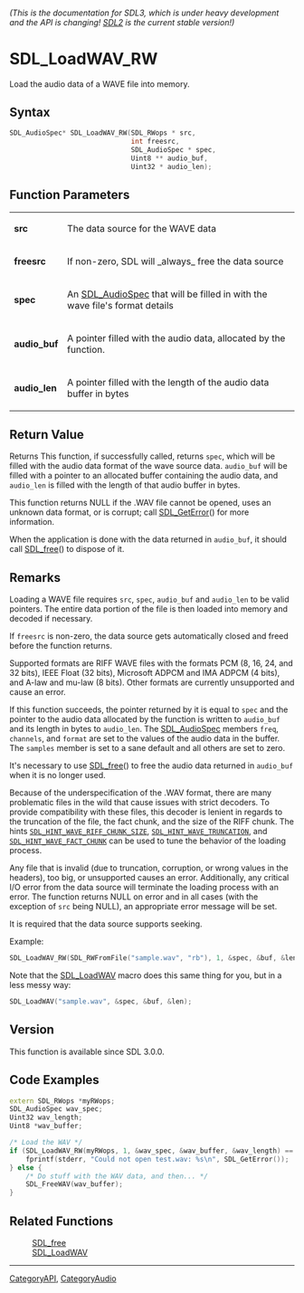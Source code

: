 ====== (This is the documentation for SDL3, which is under heavy development and the API is changing! [https://wiki.libsdl.org/SDL2/ SDL2] is the current stable version!) ======
= SDL_LoadWAV_RW =

Load the audio data of a WAVE file into memory.

== Syntax ==

<syntaxhighlight lang='c'>
SDL_AudioSpec* SDL_LoadWAV_RW(SDL_RWops * src,
                              int freesrc,
                              SDL_AudioSpec * spec,
                              Uint8 ** audio_buf,
                              Uint32 * audio_len);
</syntaxhighlight>

== Function Parameters ==

{|
|'''src'''
|The data source for the WAVE data
|-
|'''freesrc'''
|If non-zero, SDL will _always_ free the data source
|-
|'''spec'''
|An [[SDL_AudioSpec]] that will be filled in with the wave file's format details
|-
|'''audio_buf'''
|A pointer filled with the audio data, allocated by the function.
|-
|'''audio_len'''
|A pointer filled with the length of the audio data buffer in bytes
|}

== Return Value ==

Returns This function, if successfully called, returns <code>spec</code>,
which will be filled with the audio data format of the wave source data.
<code>audio_buf</code> will be filled with a pointer to an allocated buffer
containing the audio data, and <code>audio_len</code> is filled with the
length of that audio buffer in bytes.

This function returns NULL if the .WAV file cannot be opened, uses an
unknown data format, or is corrupt; call [[SDL_GetError]]() for more
information.

When the application is done with the data returned in
<code>audio_buf</code>, it should call [[SDL_free]]() to dispose of it.

== Remarks ==

Loading a WAVE file requires <code>src</code>, <code>spec</code>,
<code>audio_buf</code> and <code>audio_len</code> to be valid pointers. The
entire data portion of the file is then loaded into memory and decoded if
necessary.

If <code>freesrc</code> is non-zero, the data source gets automatically
closed and freed before the function returns.

Supported formats are RIFF WAVE files with the formats PCM (8, 16, 24, and
32 bits), IEEE Float (32 bits), Microsoft ADPCM and IMA ADPCM (4 bits), and
A-law and mu-law (8 bits). Other formats are currently unsupported and
cause an error.

If this function succeeds, the pointer returned by it is equal to
<code>spec</code> and the pointer to the audio data allocated by the
function is written to <code>audio_buf</code> and its length in bytes to
<code>audio_len</code>. The [[SDL_AudioSpec]] members <code>freq</code>,
<code>channels</code>, and <code>format</code> are set to the values of the
audio data in the buffer. The <code>samples</code> member is set to a sane
default and all others are set to zero.

It's necessary to use [[SDL_free]]() to free the audio data returned in
<code>audio_buf</code> when it is no longer used.

Because of the underspecification of the .WAV format, there are many
problematic files in the wild that cause issues with strict decoders. To
provide compatibility with these files, this decoder is lenient in regards
to the truncation of the file, the fact chunk, and the size of the RIFF
chunk. The hints <code>[[SDL_HINT_WAVE_RIFF_CHUNK_SIZE]]</code>,
<code>[[SDL_HINT_WAVE_TRUNCATION]]</code>, and
<code>[[SDL_HINT_WAVE_FACT_CHUNK]]</code> can be used to tune the behavior
of the loading process.

Any file that is invalid (due to truncation, corruption, or wrong values in
the headers), too big, or unsupported causes an error. Additionally, any
critical I/O error from the data source will terminate the loading process
with an error. The function returns NULL on error and in all cases (with
the exception of <code>src</code> being NULL), an appropriate error message
will be set.

It is required that the data source supports seeking.

Example:

<syntaxhighlight lang='c'>
SDL_LoadWAV_RW(SDL_RWFromFile("sample.wav", "rb"), 1, &spec, &buf, &len);
</syntaxhighlight>

Note that the [[SDL_LoadWAV]] macro does this same thing for you, but in a
less messy way:

<syntaxhighlight lang='c'>
SDL_LoadWAV("sample.wav", &spec, &buf, &len);
</syntaxhighlight>

== Version ==

This function is available since SDL 3.0.0.

== Code Examples ==

<syntaxhighlight lang='c++'>
extern SDL_RWops *myRWops;
SDL_AudioSpec wav_spec;
Uint32 wav_length;
Uint8 *wav_buffer;

/* Load the WAV */
if (SDL_LoadWAV_RW(myRWops, 1, &wav_spec, &wav_buffer, &wav_length) == NULL) {
    fprintf(stderr, "Could not open test.wav: %s\n", SDL_GetError());
} else {
    /* Do stuff with the WAV data, and then... */
    SDL_FreeWAV(wav_buffer);
}
</syntaxhighlight>

== Related Functions ==

:[[SDL_free]]
:[[SDL_LoadWAV]]

----
[[CategoryAPI]], [[CategoryAudio]]


